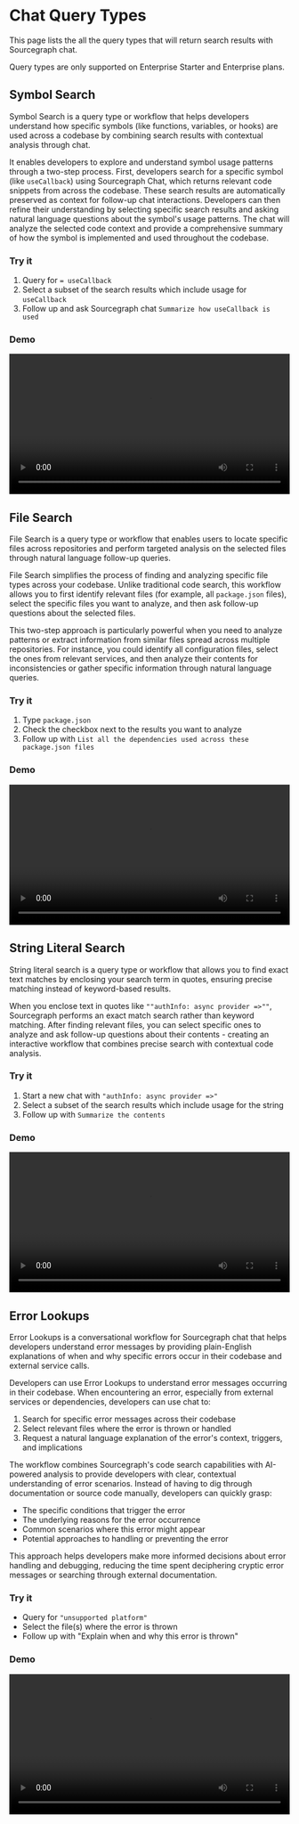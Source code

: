 # Chat Query Types

<p className="subtitle">This page lists the all the query types that will return search results with Sourcegraph chat.</p>

<Callout type="note">Query types are only supported on Enterprise Starter and Enterprise plans.</Callout>

## Symbol Search

<p className="subtitle">Symbol Search is a query type or workflow that helps developers understand how specific symbols (like functions, variables, or hooks) are used across a codebase by combining search results with contextual analysis through chat.</p>

It enables developers to explore and understand symbol usage patterns through a two-step process. First, developers search for a specific symbol (like `useCallback`) using Sourcegraph Chat, which returns relevant code snippets from across the codebase. These search results are automatically preserved as context for follow-up chat interactions. Developers can then refine their understanding by selecting specific search results and asking natural language questions about the symbol's usage patterns. The chat will analyze the selected code context and provide a comprehensive summary of how the symbol is implemented and used throughout the codebase.

### Try it

1. Query for `= useCallback`
2. Select a subset of the search results which include usage for `useCallback`
3. Follow up and ask Sourcegraph chat `Summarize how useCallback is used`

### Demo

<video width="100%" controls>
  <source src="https://storage.googleapis.com/sourcegraph-assets/Docs/chat-query-types-symbol-search-20250124.mp4" type="video/mp4" />
</video>

## File Search

<p className="subtitle">File Search is a query type or workflow that enables users to locate specific files across repositories and perform targeted analysis on the selected files through natural language follow-up queries.</p>

File Search simplifies the process of finding and analyzing specific file types across your codebase. Unlike traditional code search, this workflow allows you to first identify relevant files (for example, all `package.json` files), select the specific files you want to analyze, and then ask follow-up questions about the selected files.

This two-step approach is particularly powerful when you need to analyze patterns or extract information from similar files spread across multiple repositories. For instance, you could identify all configuration files, select the ones from relevant services, and then analyze their contents for inconsistencies or gather specific information through natural language queries.

### Try it

1. Type `package.json`
2. Check the checkbox next to the results you want to analyze
3. Follow up with `List all the dependencies used across these package.json files`

### Demo

<video width="100%" controls>
  <source src="https://storage.googleapis.com/sourcegraph-assets/Docs/chat-query-types-file-search-20250124.mp4" type="video/mp4" />
</video>

## String Literal Search

<p className="subtitle">String literal search is a query type or workflow that allows you to find exact text matches by enclosing your search term in quotes, ensuring precise matching instead of keyword-based results.</p>

When you enclose text in quotes like `""authInfo: async provider =>""`, Sourcegraph performs an exact match search rather than keyword matching. After finding relevant files, you can select specific ones to analyze and ask follow-up questions about their contents - creating an interactive workflow that combines precise search with contextual code analysis.

### Try it

1. Start a new chat with `"authInfo: async provider =>"`
2. Select a subset of the search results which include usage for the string
3. Follow up with `Summarize the contents`

### Demo

<video width="100%" controls>
  <source src="https://storage.googleapis.com/sourcegraph-assets/Docs/chat-query-types-string-literal-search-20250124.mp4" type="video/mp4" />
</video>

## Error Lookups

<p className="subtitle">Error Lookups is a conversational workflow for Sourcegraph chat that helps developers understand error messages by providing plain-English explanations of when and why specific errors occur in their codebase and external service calls.</p>

Developers can use Error Lookups to understand error messages occurring in their codebase. When encountering an error, especially from external services or dependencies, developers can use chat to:

1. Search for specific error messages across their codebase
2. Select relevant files where the error is thrown or handled
3. Request a natural language explanation of the error's context, triggers, and implications

The workflow combines Sourcegraph's code search capabilities with AI-powered analysis to provide developers with clear, contextual understanding of error scenarios. Instead of having to dig through documentation or source code manually, developers can quickly grasp:

* The specific conditions that trigger the error
* The underlying reasons for the error occurrence
* Common scenarios where this error might appear
* Potential approaches to handling or preventing the error

This approach helps developers make more informed decisions about error handling and debugging, reducing the time spent deciphering cryptic error messages or searching through external documentation.

### Try it

* Query for `"unsupported platform"`
* Select the file(s) where the error is thrown
* Follow up with "Explain when and why this error is thrown"

### Demo

<video width="100%" controls>
  <source src="https://storage.googleapis.com/sourcegraph-assets/Docs/chat-query-types-error-lookups-20250124.mp4" type="video/mp4" />
</video>
